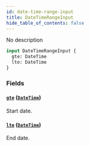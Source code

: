 ```yaml
---
id: date-time-range-input
title: DateTimeRangeInput
hide_table_of_contents: false
---
```


No description

```graphql
input DateTimeRangeInput {
  gte: DateTime
  lte: DateTime
}
```

### Fields

#### [`gte`](#) ([`DateTime`](../../../developer/api-reference/scalars/date-time))

Start date.

#### [`lte`](#) ([`DateTime`](../../../developer/api-reference/scalars/date-time))

End date.
